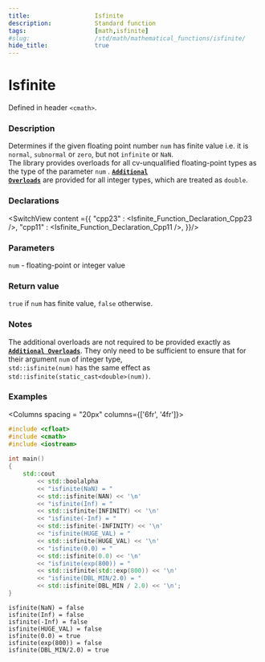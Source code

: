 ```yaml
---
title:                  Isfinite
description:            Standard function
tags:                   [math,isfinite]
#slug:                  /std/math/mathematical_functions/isfinite/
hide_title:             true
---
```




# Isfinite

Defined in header `<cmath>`.

### Description

Determines if the given floating point number `num` has finite value i.e. 
it is `normal`, `subnormal` or `zero`, but not `infinite` or `NaN`. <br/>
The library provides overloads for all cv-unqualified floating-point types as the type of the parameter `num` <Since v='cpp23'></Since>.
<a href='#declarations'><code><b>Additional Overloads</b></code></a> are provided for all integer types, which are treated as `double`.


### Declarations

<SwitchView content ={{
    "cpp23" : <Isfinite_Function_Declaration_Cpp23 />,
    "cpp11" : <Isfinite_Function_Declaration_Cpp11 />,
}}/>


### Parameters
 
`num` - floating-point or integer value

### Return value

`true` if `num` has finite value, `false` otherwise.

### Notes
The additional overloads are not required to be provided exactly as <a href='#declarations'><code><b>Additional Overloads</b></code></a>. 
They only need to be sufficient to ensure that for their argument `num` of integer type,<br/>
`std::isfinite(num)` has the same effect as `std::isfinite(static_cast<double>(num))`.

### Examples



<Columns spacing = "20px" columns={['6fr', '4fr']}>
<div>

```cpp
#include <cfloat>
#include <cmath>
#include <iostream>
 
int main()
{
    std::cout 
        << std::boolalpha
        << "isfinite(NaN) = " 
        << std::isfinite(NAN) << '\n'
        << "isfinite(Inf) = " 
        << std::isfinite(INFINITY) << '\n'
        << "isfinite(-Inf) = " 
        << std::isfinite(-INFINITY) << '\n'
        << "isfinite(HUGE_VAL) = " 
        << std::isfinite(HUGE_VAL) << '\n'
        << "isfinite(0.0) = " 
        << std::isfinite(0.0) << '\n'
        << "isfinite(exp(800)) = " 
        << std::isfinite(std::exp(800)) << '\n'
        << "isfinite(DBL_MIN/2.0) = " 
        << std::isfinite(DBL_MIN / 2.0) << '\n';
}

```

</div>

<div>

```plaintext title="Result"
isfinite(NaN) = false
isfinite(Inf) = false
isfinite(-Inf) = false
isfinite(HUGE_VAL) = false
isfinite(0.0) = true
isfinite(exp(800)) = false
isfinite(DBL_MIN/2.0) = true
```

</div>
</Columns>
